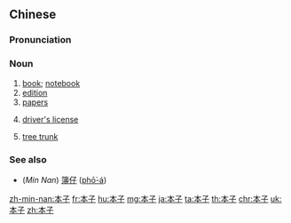 ==Chinese==
{{zh-forms}}

===Pronunciation===
{{zh-pron
|m=běnzi
|c=bun2 zi2
|ma=y
|cat=n
}}

===Noun===
{{zh-noun}}

# [[book]]; [[notebook]]
# [[edition]] {{gloss|of a book}}
# [[papers]]
# {{lb|zh|colloquial}} [[driver's license]]
# [[tree trunk]]

===See also===
* (''Min Nan'') [[簿仔]] ([[phō͘-á]])

{{zh-cat|Beginning}}

[[zh-min-nan:本子]]
[[fr:本子]]
[[hu:本子]]
[[mg:本子]]
[[ja:本子]]
[[ta:本子]]
[[th:本子]]
[[chr:本子]]
[[uk:本子]]
[[zh:本子]]